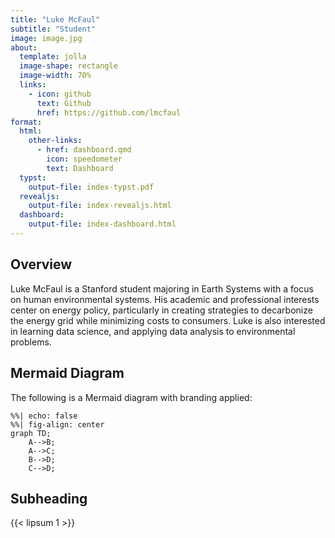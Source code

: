 ```yaml
---
title: "Luke McFaul"
subtitle: "Student"
image: image.jpg
about:
  template: jolla
  image-shape: rectangle
  image-width: 70%
  links:
    - icon: github
      text: Github
      href: https://github.com/lmcfaul
format:
  html: 
    other-links:
      - href: dashboard.qmd
        icon: speedometer
        text: Dashboard
  typst: 
    output-file: index-typst.pdf
  revealjs:
    output-file: index-revealjs.html
  dashboard: 
    output-file: index-dashboard.html
---
```


## Overview

Luke McFaul is a Stanford student majoring in Earth Systems with a focus on human environmental systems. His academic and professional interests center on energy policy, particularly in creating strategies to decarbonize the energy grid while minimizing costs to consumers. Luke is also interested in learning data science, and applying data analysis to environmental problems.

::: {.content-visible when-format="html:js"}

## Mermaid Diagram

The following is a Mermaid diagram with branding applied:
```mermaid
%%| echo: false
%%| fig-align: center
graph TD;
    A-->B;
    A-->C;
    B-->D;
    C-->D;
```

:::

## Subheading

{{< lipsum 1 >}}